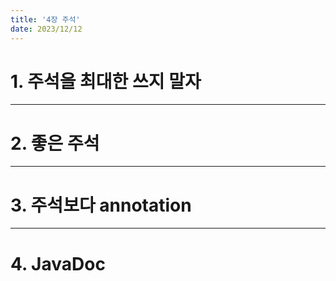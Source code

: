 ---
title: '4장 주석'
date: 2023/12/12
---

# 1. 주석을 최대한 쓰지 말자

---

# 2. 좋은 주석

---

# 3. 주석보다 annotation

---

# 4. JavaDoc
